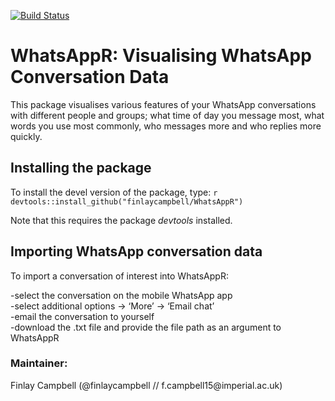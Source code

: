 [![Build Status](https://travis-ci.org/finlaycampbell/WhatsAppR.svg?branch=master)](https://travis-ci.org/finlaycampbell/WhatsAppR)

# WhatsAppR: Visualising WhatsApp Conversation Data

This package visualises various features of your WhatsApp conversations with different people and groups; what time of day you message most, what words you use most commonly, who messages more and who replies more quickly.


## Installing the package

To install the devel version of the package, type:
  ```r
devtools::install_github("finlaycampbell/WhatsAppR")
```

Note that this requires the package *devtools* installed.


## Importing WhatsApp conversation data

To import a conversation of interest into WhatsAppR:

-select the conversation on the mobile WhatsApp app <br />
-select additional options -> 'More' -> 'Email chat' <br />
-email the conversation to yourself <br />
-download the .txt file and provide the file path as an argument to WhatsAppR  


### Maintainer:
Finlay Campbell (@finlaycampbell // f.campbell15@imperial.ac.uk)
